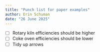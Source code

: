```yaml
---
title: "Punch list for paper examples"
author: Erin Schuman
date: "26 June 2025"
---
```


- [ ] Rotary kiln efficiencies should be higher 
- [ ] Coke oven efficiencies should be lower 
- [ ] Tidy up arrows 
